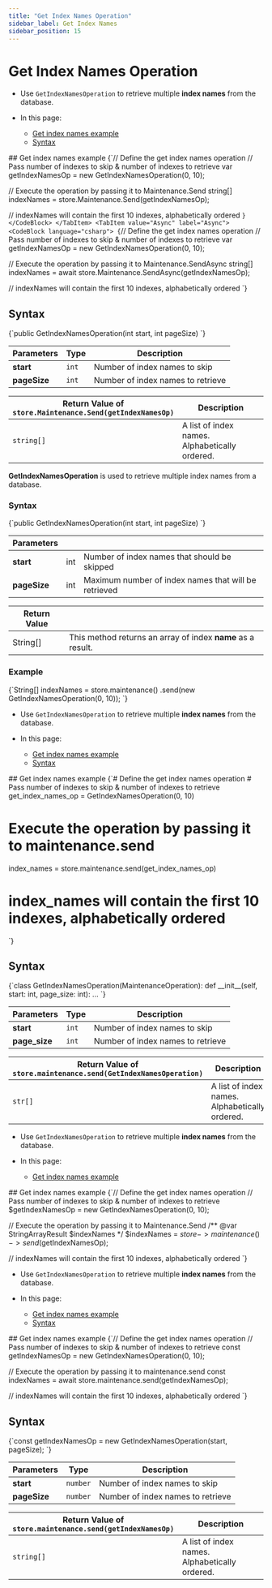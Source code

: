 ---
title: "Get Index Names Operation"
sidebar_label: Get Index Names
sidebar_position: 15
---




# Get Index Names Operation
<LanguageSwitcher supportedLanguages={supportedLanguages} />
<LanguageContent language="csharp">

<Admonition type="note" title="Note">

* Use `GetIndexNamesOperation` to retrieve multiple **index names** from the database.

* In this page:
    * [Get index names example](../../../../client-api/operations/maintenance/indexes/get-index-names#get-index-names-example)
    * [Syntax](../../../../client-api/operations/maintenance/indexes/get-index-names#syntax)

</Admonition>
## Get index names example

<Tabs groupId='languageSyntax'>
<TabItem value="Sync" label="Sync">
<CodeBlock language="csharp">
{`// Define the get index names operation
// Pass number of indexes to skip & number of indexes to retrieve
var getIndexNamesOp = new GetIndexNamesOperation(0, 10);

// Execute the operation by passing it to Maintenance.Send
string[] indexNames = store.Maintenance.Send(getIndexNamesOp);

// indexNames will contain the first 10 indexes, alphabetically ordered
`}
</CodeBlock>
</TabItem>
<TabItem value="Async" label="Async">
<CodeBlock language="csharp">
{`// Define the get index names operation
// Pass number of indexes to skip & number of indexes to retrieve
var getIndexNamesOp = new GetIndexNamesOperation(0, 10);

// Execute the operation by passing it to Maintenance.SendAsync
string[] indexNames = await store.Maintenance.SendAsync(getIndexNamesOp);

// indexNames will contain the first 10 indexes, alphabetically ordered
`}
</CodeBlock>
</TabItem>
</Tabs>



## Syntax

<TabItem value="something" label="get_index_names_syntax">
<CodeBlock language="csharp">
{`public GetIndexNamesOperation(int start, int pageSize)
`}
</CodeBlock>
</TabItem>

| Parameters | Type | Description |
| - |- | - |
| **start** | `int` | Number of index names to skip |
| **pageSize** | `int`   | Number of index names to retrieve |

| Return Value of<br/>`store.Maintenance.Send(getIndexNamesOp)` | Description |
| - | - |
| `string[]` | A list of index names.<br/>Alphabetically ordered. |




</LanguageContent>
<LanguageContent language="java">


**GetIndexNamesOperation** is used to retrieve multiple index names from a database.

### Syntax

<TabItem value="something-something" label="get_3_0">
<CodeBlock language="java">
{`public GetIndexNamesOperation(int start, int pageSize)
`}
</CodeBlock>
</TabItem>

| Parameters | | |
| ------------- | ------------- | ----- |
| **start** | int | Number of index names that should be skipped |
| **pageSize** | int | Maximum number of index names that will be retrieved |

| Return Value | |
| ------------- | ----- |
| String[] | This method returns an array of index **name** as a result. |

### Example

<TabItem value="something-something" label="get_3_1">
<CodeBlock language="java">
{`String[] indexNames
    = store.maintenance()
        .send(new GetIndexNamesOperation(0, 10));
`}
</CodeBlock>
</TabItem>



</LanguageContent>
<LanguageContent language="python">

<Admonition type="note" title="Note">

* Use `GetIndexNamesOperation` to retrieve multiple **index names** from the database.

* In this page:
    * [Get index names example](../../../../client-api/operations/maintenance/indexes/get-index-names#get-index-names-example)
    * [Syntax](../../../../client-api/operations/maintenance/indexes/get-index-names#syntax)

</Admonition>
## Get index names example

<TabItem value="something-something" label="get_index_names">
<CodeBlock language="python">
{`# Define the get index names operation
# Pass number of indexes to skip & number of indexes to retrieve
get_index_names_op = GetIndexNamesOperation(0, 10)

# Execute the operation by passing it to maintenance.send
index_names = store.maintenance.send(get_index_names_op)

# index_names will contain the first 10 indexes, alphabetically ordered
`}
</CodeBlock>
</TabItem>



## Syntax

<TabItem value="something-something" label="get_index_names_syntax">
<CodeBlock language="python">
{`class GetIndexNamesOperation(MaintenanceOperation):
    def __init__(self, start: int, page_size: int): ...
`}
</CodeBlock>
</TabItem>

| Parameters | Type | Description |
| - |- | - |
| **start** | `int` | Number of index names to skip |
| **page_size** | `int`   | Number of index names to retrieve |

| Return Value of<br/>`store.maintenance.send(GetIndexNamesOperation)` | Description |
| - | - |
| `str[]` | A list of index names.<br/> Alphabetically ordered. |




</LanguageContent>
<LanguageContent language="php">

<Admonition type="note" title="Note">

* Use `GetIndexNamesOperation` to retrieve multiple **index names** from the database.

* In this page:
    * [Get index names example](../../../../client-api/operations/maintenance/indexes/get-index-names#get-index-names-example)

</Admonition>
## Get index names example

<TabItem value="something-something" label="get_index_names">
<CodeBlock language="php">
{`// Define the get index names operation
// Pass number of indexes to skip & number of indexes to retrieve
$getIndexNamesOp = new GetIndexNamesOperation(0, 10);

// Execute the operation by passing it to Maintenance.Send
/** @var StringArrayResult $indexNames */
$indexNames = $store->maintenance()->send($getIndexNamesOp);

// indexNames will contain the first 10 indexes, alphabetically ordered
`}
</CodeBlock>
</TabItem>




</LanguageContent>
<LanguageContent language="nodejs">

<Admonition type="note" title="Note">

* Use `GetIndexNamesOperation` to retrieve multiple **index names** from the database.

* In this page:
    * [Get index names example](../../../../client-api/operations/maintenance/indexes/get-index-names#get-index-names-example)
    * [Syntax](../../../../client-api/operations/maintenance/indexes/get-index-names#syntax)

</Admonition>
## Get index names example

<TabItem value="something-something" label="get_index_names">
<CodeBlock language="nodejs">
{`// Define the get index names operation
// Pass number of indexes to skip & number of indexes to retrieve
const getIndexNamesOp = new GetIndexNamesOperation(0, 10);

// Execute the operation by passing it to maintenance.send
const indexNames = await store.maintenance.send(getIndexNamesOp);

// indexNames will contain the first 10 indexes, alphabetically ordered
`}
</CodeBlock>
</TabItem>



## Syntax

<TabItem value="something-something" label="get_index_names_syntax">
<CodeBlock language="nodejs">
{`const getIndexNamesOp = new GetIndexNamesOperation(start, pageSize);
`}
</CodeBlock>
</TabItem>

| Parameters | Type | Description |
| - |- | - |
| **start** | `number` | Number of index names to skip |
| **pageSize** | `number` | Number of index names to retrieve |

| Return Value of<br/>`store.maintenance.send(getIndexNamesOp)` | Description |
| - | - |
| `string[]` | A list of index names.<br/>Alphabetically ordered. |




</LanguageContent>